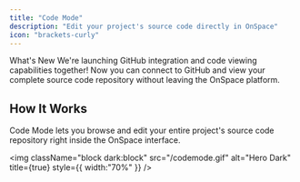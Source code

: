 ```yaml
---
title: "Code Mode"
description: "Edit your project's source code directly in OnSpace"
icon: "brackets-curly"
---
```


What's New
We're launching GitHub integration and code viewing capabilities together\! Now you can connect to GitHub and view your complete source code repository without leaving the OnSpace platform.

## How It Works
Code Mode lets you browse and edit your entire project's source code repository right inside the OnSpace interface.

<img
  className="block dark:block"
  src="/codemode.gif"
  alt="Hero Dark"
  title={true}
  style={{ width:"70%" }}
/>